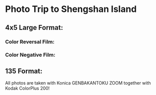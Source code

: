 # Photo Trip to Shengshan Island



## 4x5 Large Format:
### Color Reversal Film:
<Photo src={0711_RDP45_3} json={0711_RDP45_3JSON} />
<Photo src={0711_RDP45_1} json={0711_RDP45_1JSON} />
<Photo src={0711_RDP45_4} json={0711_RDP45_4JSON} />

### Color Negative Film:
<Photo src={_DSF6951} json={_DSF6951JSON} />
<Photo src={_DSF6950} json={_DSF6950JSON} />
<Photo src={_DSF6953} json={_DSF6953JSON} />
<Photo src={_DSF6955} json={_DSF6955JSON} />
<Photo src={_DSF6956} json={_DSF6956JSON} />

## 135 Format:
All photos are taken with Konica GENBAKANTOKU ZOOM together with Kodak ColorPlus 200!  

<Photo src={IMG019} json={IMG019JSON} />
<Photo src={IMG020} json={IMG020JSON} />
<Photo src={IMG027} json={IMG027JSON} />
<Photo src={IMG049} json={IMG049JSON} />
<Photo src={IMG054} json={IMG054JSON} />
<Photo src={IMG056} json={IMG056JSON} />
<Photo src={IMG057} json={IMG057JSON} />
<Photo src={IMG060} json={IMG060JSON} />
<Photo src={IMG061} json={IMG061JSON} />
<Photo src={IMG068} json={IMG068JSON} />
<Photo src={IMG076} json={IMG076JSON} />
<Photo src={IMG078} json={IMG078JSON} />
<Photo src={IMG081} json={IMG081JSON} />
<Photo src={IMG084} json={IMG084JSON} />
<Photo src={IMG087} json={IMG087JSON} />
<Photo src={IMG093} json={IMG093JSON} />
<Photo src={IMG099} json={IMG099JSON} />
<Photo src={IMG103} json={IMG103JSON} />
<Photo src={IMG105} json={IMG105JSON} />
<Photo src={IMG112} json={IMG112JSON} />
<Photo src={IMG114} json={IMG114JSON} />
<Photo src={IMG118} json={IMG118JSON} />
<Photo src={IMG119} json={IMG119JSON} />
<Photo src={IMG120} json={IMG120JSON} />
<Photo src={IMG123} json={IMG123JSON} />
<Photo src={IMG124} json={IMG124JSON} />
<Photo src={IMG129} json={IMG129JSON} />
